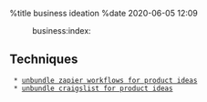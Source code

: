 %title business ideation
%date 2020-06-05 12:09

:business:index:

== Techniques ==

  * [[104|unbundle zapier workflows for product ideas]]
  * [[105|unbundle craigslist for product ideas]]


